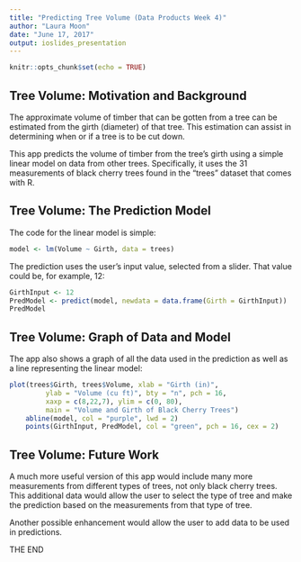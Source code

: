 ---
title: "Predicting Tree Volume (Data Products Week 4)"
author: "Laura Moon"
date: "June 17, 2017"
output: ioslides_presentation
---

```{r setup, include=FALSE}
knitr::opts_chunk$set(echo = TRUE)
```

## Tree Volume: Motivation and Background

The approximate volume of timber that can be gotten from a tree can be estimated from the girth (diameter) of that tree. This estimation can assist in determining when or if a tree is to be cut down.

This app predicts the volume of timber from the tree's girth using a simple linear model on data from other trees. Specifically, it uses the 31 measurements of black cherry trees found in the "trees" dataset that comes with R.

## Tree Volume: The Prediction Model
The code for the linear model is simple:
```{r}
model <- lm(Volume ~ Girth, data = trees)
```
The prediction uses the user's input value, selected from a slider. That value could be, for example, 12:
```{r}
GirthInput <- 12
PredModel <- predict(model, newdata = data.frame(Girth = GirthInput))
PredModel
```

## Tree Volume: Graph of Data and Model
The app also shows a graph of all the data used in the prediction as well as a line representing the linear model:
```{r, echo=FALSE}
plot(trees$Girth, trees$Volume, xlab = "Girth (in)", 
         ylab = "Volume (cu ft)", bty = "n", pch = 16,
         xaxp = c(8,22,7), ylim = c(0, 80), 
         main = "Volume and Girth of Black Cherry Trees")
    abline(model, col = "purple", lwd = 2)
    points(GirthInput, PredModel, col = "green", pch = 16, cex = 2)
```

## Tree Volume: Future Work
A much more useful version of this app would include many more measurements from different types of trees, not only black cherry trees. This additional data would allow the user to select the type of tree and make the prediction based on the measurements from that type of tree.

Another possible enhancement would allow the user to add data to be used in predictions.

THE END
